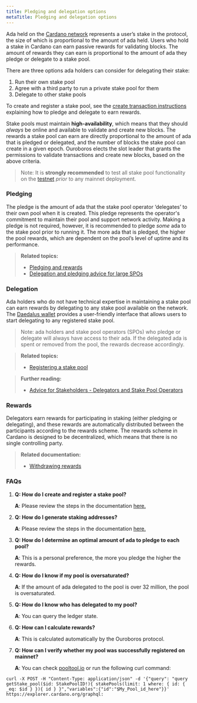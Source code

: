 ```yaml
---
title: Pledging and delegation options
metaTitle: Pledging and delegation options
---
```


Ada held on the [Cardano network](https://cardano.org/) represents a user’s stake in the
protocol, the size of which is proportional to the amount of ada held. Users who
hold a stake in Cardano can earn passive rewards for validating blocks. The
amount of rewards they can earn is proportional to the amount of ada they pledge
or delegate to a stake pool.

There are three options ada holders can consider for delegating their stake:

1. Run their own stake pool
2. Agree with a third party to run a private stake pool for them
3. Delegate to other stake pools

To create and register a stake pool, see the
[create transaction instructions](https://github.com/input-output-hk/cardano-node/blob/master/doc/stake-pool-operations/4_simple_transaction.md)
explaining how to pledge and delegate to earn rewards.

Stake pools must maintain **high-availability**, which means that they should
*always* be online and available to validate and create new blocks. The rewards a
stake pool can earn are directly proportional to the amount of ada that is
pledged or delegated, and the number of blocks the stake pool can create in a
given epoch. Ouroboros
elects the slot leader that grants the permissions to validate transactions and create new
blocks, based on the above criteria.

> Note: It is **strongly recommended** to test all stake pool functionality on the
> [testnet](https://testnets.cardano.org/en/testnets/cardano/overview/) *prior* to any mainnet deployment.

### Pledging

The pledge is the amount of ada that the stake pool operator ‘delegates’ to
their own pool when it is created. This pledge represents the operator's commitment
to maintain their pool and support network activity. Making a pledge is
not required, however, it is recommended to pledge *some* ada to the stake pool
prior to running it. The more ada that is pledged, the higher the pool rewards,
which are dependent on the pool’s level of uptime and its performance.

> **Related topics:**
> -   [Pledging and rewards](/core-concepts/pledging-rewards)
> -   [Delegation and pledging advice for large SPOs](/getting-started/guidelines-for-large-spos/#delegationandpledgingadvice)

### Delegation

Ada holders who do not have technical expertise in maintaining a stake pool can
earn rewards by delegating to any stake pool available on the network. The
[Daedalus wallet](https://docs.cardano.org/cardano-components/daedalus-wallet) provides a user-friendly interface that allows users
to start delegating to any registered stake pool.

> Note: ada holders and stake pool operators (SPOs) who pledge or delegate will always have access to
> their ada. If the delegated ada is spent or removed from the pool, the rewards
> decrease accordingly.

> **Related topics:**
> -   [Registering a stake pool](https://github.com/input-output-hk/cardano-node/blob/master/doc/stake-pool-operations/8_register_stakepool.md)

> **Further reading:**
>
> - [Advice for Stakeholders - Delegators and Stake Pool Operators](https://iohk.io/en/blog/posts/2020/11/13/the-general-perspective-on-staking-in-cardano/)

### Rewards

Delegators earn rewards for participating in staking (either pledging or
delegating), and these rewards are automatically distributed between the
participants according to the rewards scheme. The rewards scheme in Cardano is
designed to be decentralized, which means that there is no single controlling
party.

> **Related documentation:**
> -   [Withdrawing rewards](https://github.com/input-output-hk/cardano-node/blob/master/doc/stake-pool-operations/11_withdraw-rewards.md) 

### FAQs

1. **Q: How do I create and register a stake pool?**

   **A**: Please review the steps in the documentation
   [here.](https://github.com/input-output-hk/cardano-node/blob/master/doc/stake-pool-operations/1_getConfigFiles_AND_Connect.md)

1. **Q: How do I generate staking addresses?**

   **A**: Please review the steps in the documentation
   [here.](https://github.com/input-output-hk/cardano-node/blob/master/doc/stake-pool-operations/5_register_key.md)

1. **Q: How do I determine an optimal amount of ada to pledge to each pool?**

   **A**: This is a personal preference, the more you pledge the higher the
   rewards.

1. **Q: How do I know if my pool is oversaturated?**

   **A**: If the amount of ada delegated to the pool is over 32 million, the
   pool is oversaturated.

1. **Q: How do I know who has delegated to my pool?**

   **A**: You can query the ledger state.

1. **Q: How can I calculate rewards?**

   **A**: This is calculated automatically by the Ouroboros protocol.

1. **Q: How can I verify whether my pool was successfully registered on
   mainnet?**

   **A**: You can check [pooltool.io](https://pooltool.io/) or run the following
   curl command:

```
curl -X POST -H "Content-Type: application/json" -d '{"query": "query getStake_pool($id: StakePoolID!){ stakePools(limit: 1 where: { id: { _eq: $id } }){ id } }","variables":{"id":"$My_Pool_id_here"}}' https://explorer.cardano.org/graphql:
```
